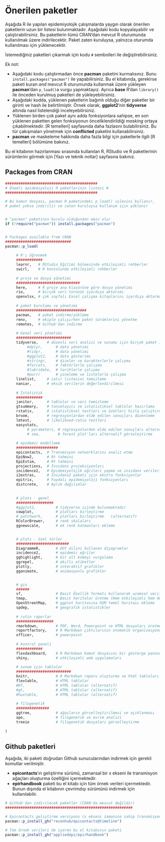 # Önerilen paketler

Aşağıda R ile yapılan epidemiyolojik çalışmalarda yaygın olarak önerilen paketlerin uzun bir listesi bulunmaktadır. Aşağıdaki kodu kopyalayabilir ve çalıştırabilirsiniz. Bu paketlerin tümü CRAN'dan mevcut R oturumunda kullanılmak üzere indirilecektir. Paket zaten kuruluysa, yalnızca oturumda kullanılması için yüklenecektir.

İstemediğiniz paketleri çıkarmak için kodu `#` sembolleri ile değiştirebilirsiniz.

Ek not:  

* Aşağıdaki kodu çalıştırmadan önce **pacman** paketini kurmalısınız. Bunu `install.packages("pacman")` ile yapabilirsiniz. Bu el kitabında, gerekirse paketi kuran *and* mevcut R oturumunda kullanmak üzere yükleyen **pacman**'dan `p_load()`a vurgu yapmaktayız. Ayrıca **base** R'dan `library()` ile önceden kurulmuş paketleri de yükleyebilirsiniz.  
* Aşağıdaki kodda, yüklenen paketlerin bağımlı olduğu diğer paketler bir girinti ve hash ile belirtilmiştir. Örnek olarak, **ggplot2**'nin **tidyverse** altında nasıl listelendiği inceleyebilirsiniz.
* Yüklenen birden çok paket aynı adda fonksiyonlara sahipse, en son yüklenen paketten gelen fonksiyonun önceliklendirildiği *masking*  ortaya çıkabilmektedir. [R temelleri] sayfasında daha fazlasını bulabilirsiniz. Bu tür çakışmaları yönetmek için **conflicted** paketini kullanabilirsiniz.
* **pacman** ve maskeleme hakkında daha fazla bilgi için paketlerle ilgili [R temelleri] bölümüne bakınız.

Bu el kitabının hazırlanması sırasında kullanılan R, RStudio ve R paketlerinin sürümlerini görmek için [Yazı ve teknik notlar] sayfasına bakınız.

## Packages from CRAN  

```r

##########################################
# Önemli epidemiyoloji R paketlerinin listesi #
##########################################

# Bu komut dosyası, pacman R paketindeki p_load() işlevini kullanır, 
# paket yoksa indirilir ve zaten kuruluysa kullanım için yüklenir


# "pacman" paketinin kurulu olduğundan emin olur
if (!require("pacman")) install.packages("pacman")


# Packages available from CRAN
##############################
pacman::p_load(
     
     # R'ı öğrenmek
     ############
     learnr,   # RStudio Eğitimi bölmesinde etkileşimli rehberler
     swirl,    # R konsolunda etkileşimli rehberler
        
     # proje ve dosya yönetimi
     #############################
     here,     # R proje ana klasörüne göre dosya yönetimi
     rio,      # birçok veri türünün içe/dışa aktarımı
     openxlsx, # çok sayfalı Excel çalışma kitaplarını içe/dışa aktarma
     
     # paket kurulumu ve yönetimi
     ################################
     pacman,   # paket indirme/yükleme
     renv,     # ekiple çalışırken paket sürümlerini yönetme
     remotes,  # Github'dan indirme
     
     # Genel veri yönetimi
     #########################
     tidyverse,    # düzenli veri analizi ve sunumu için birçok paket içerir
          #dplyr,      # data yönetimi
          #tidyr,      # data yönetimi
          #ggplot2,    # data gösterimi
          #stringr,    # dizeler ve karakterlerle çalışma
          #forcats,    # faktörlerle çalışma
          #lubridate,  # tarihlerle çalışma
          #purrr       # yineleme ve listelerle çalışma
     linelist,     # satır listesini temizleme
     naniar,       # eksik verilerin değerlendirilmesi
     
     # İstatistik  
     ############
     janitor,      # tablolar ve veri temizleme
     gtsummary,    # tanımlayıcı ve istatistiksel tablolar hazırlama
     rstatix,      # istatistiksel testleri ve özetleri hızla çalıştırma
     broom,        # regresyonlardan elde edilen sonuçları düzenleme
     lmtest,       # likelihood-ratio testleri
     easystats,
          # parameters, # regresyonlardan elde edilen sonuçları alternatif düzenleme
          # see,        # forest plot'ları alternatif görseleştirme 
     
     # epidemic modelleme
     ###################
     epicontacts,  # Transmisyon networklarını analiz etme
     EpiNow2,      # Rt tahmini
     EpiEstim,     # Rt tahmini
     projections,  # İnsidans projeksiyonları
     incidence2,   # Epidemiyolojik eğrileri yapma ve insidans verilerini işleme
     i2extras,     # İnsidans2 paketi için ekstra fonksiyonlar
     epitrix,      # Faydalı epidemiyoloji fonksiyonları
     distcrete,    # Ayrık dağılımlar
     
     
     # plots - genel
     #################
     #ggplot2,         # tidyverse içinde bulunmaktadır
     cowplot,          # plotları birleştirme  
     # patchwork,      # plotları birleştirme   (alternatif)     
     RColorBrewer,     # renk skalaları
     ggnewscale,       # ek renk katmanları ekleme

     
     # plots - özel türler
     ########################
     DiagrammeR,       # DOT dilini kullanan diyagramlar
     incidence2,       # epidemic eğriler
     gghighlight,      # bir alt kümeyi vurgulama
     ggrepel,          # akıllı etiketler
     plotly,           # interaktif grafikler
     gganimate,        # animasyonlu grafikler 

     
     # gis
     ######
     sf,               # Basit Özellik formatı kullanarak uzamsal verileri yönetme
     tmap,             # Basit haritalar üretme (Hem etkileşimli hem de statik haritalar oluşturulabilir)
     OpenStreetMap,    # ggplot haritasına OSM temel haritası ekleme
     spdep,            # geografik istatistikler
     
     # rutin raporlar
     #################
     rmarkdown,        # PDF, Word, Powerpoint ve HTML dosyaları üretme
     reportfactory,    # R Markdown çıktılarının otomatik organizasyonu
     officer,          # powerpoint
     
     # kontrol paneli
     ############
     flexdashboard,    # R Markdown komut dosyasını bir gösterge panosuna dönüştürme
     shiny,            # etkileşimli web uygulamaları
     
     # sunum için tablolar
     #########################
     knitr,            # R Markdown raporu oluşturma ve html tabloları
     flextable,        # HTML tablolar
     #DT,              # HTML tablolar (alternatif)
     #gt,              # HTML tablolar (alternatif)
     #huxtable,        # HTML tablolar (alternatif) 
     
     # filogenetik
     ###############
     ggtree,           # ağaçların görselleştirilmesi ve açıklanması
     ape,              # filogenetik ve evrim analizi
     treeio            # filogenetik dosyaları görselleştirme
 
)

```

## Github paketleri 


Aşağıda, iki paketi doğrudan Github sunucularından indirmek için gerekli komutlar verilmiştir.

* **epicontacts**'ın geliştirme sürümü, zamansal bir x ekseni ile transmisyon ağaçları oluşturma özelliğini içermektedir.
* **epirhandbook** paketi bu el kitabı için tüm örnek verileri içermektedir. Bunun dışında el kitabının çevrimdışı sürümünü indirmek için kullanılabilir.


```r
# Github'dan indirilecek paketler (CRAN'da mevcut değildir)
##########################################################

# Epicontacts geliştirme versiyonu (x ekseni zamanına sahip transmisyon zincirleri icin)
pacman::p_install_gh("reconhub/epicontacts@timeline")

# Tüm örnek verileri de içeren bu el kitabının paketi
pacman::p_install_gh("appliedepi/epirhandbook")



```

